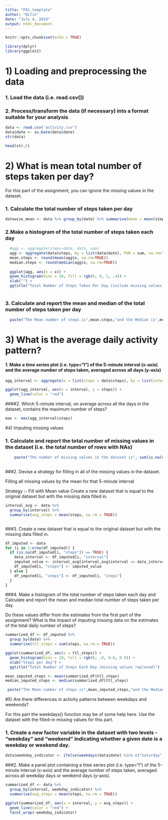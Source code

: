 ```yaml
---
title: "PA1_template"
author: "Nitin"
date: "July 4, 2019"
output: html_document
---
```


```r
knitr::opts_chunk$set(echo = TRUE)
```

```r
library(dplyr)
library(ggplot2)
```


# 1) Loading and preprocessing the data

### 1. Load the data (i.e. \color{red}{\verb|read.csv()|}read.csv())
### 2. Process/transform the data (if necessary) into a format suitable for your analysis

```r
data <- read.csv('activity.csv')
data$date <- as.Date(data$date)
str(data)

head(str,5)

```

# 2) What is mean total number of steps taken per day?

For this part of the assignment, you can ignore the missing values in the dataset.

### 1. Calculate the total number of steps taken per day

```r
datewise_mean <- data %>% group_by(date) %>% summarise(mean = mean(steps, na.rm = TRUE) )
```

### 2.Make a histogram of the total number of steps taken each day
```r
  #agg <- aggregate(steps~date, data, sum)
  agg <- aggregate(data$steps, by = list(data$date), FUN = sum, na.rm=TRUE)
  mean.steps <- round(mean(agg$x, na.rm=TRUE))
  median.steps <- round(median(agg$x, na.rm=TRUE))
  
  ggplot(agg, aes(x = x)) +
  geom_histogram(bins = 10, fill = rgb(0, 0, 1, .4)) +
  xlab("") +
  ggtitle("Total Number of Steps Taken Per Day (include missing values)")  
  
```

### 3. Calculate and report the mean and median of the total number of steps taken per day

```r

  paste("The Mean number of steps is",mean.steps,"and the Median is",median.steps)
```


# 3) What is the average daily activity pattern?

#### 1. Make a time series plot (i.e. type="l") of the 5-minute interval (x-axis) and the average number of steps taken, averaged across all days (y-axis)

```r


agg_interval <- aggregate(x = list(steps = data$steps), by = list(interval=data$interval), FUN = mean, na.rm=TRUE)

ggplot(agg_interval, aes(x = interval, y = steps)) +
  geom_line(color = "red") 


```


####2. Which 5-minute interval, on average across all the days in the dataset, contains the maximum number of steps?

```r
max <- max(agg_interval$steps)
```



#4) Imputing missing values


### 1. Calculate and report the total number of missing values in the dataset (i.e. the total number of rows with NAs)
```r

    paste("The number of missing values in the dataset is", sum(is.na(data$steps)) )
    
```

###2. Devise a strategy for filling in all of the missing values in the dataset.

Filling all  missing values by the mean for that 5-minute interval

Strategy :-
Fill with Mean value
Create a new dataset that is equal to the original dataset but with the missing data filled in.

```r


interval_avg <- data %>%
  group_by(interval) %>%
  summarise(avg_steps = mean(steps, na.rm = TRUE))



```


###3. Create a new dataset that is equal to the original dataset but with the missing data filled in.


```r
df_imputed <- data
for (i in 1:nrow(df_imputed)) {
  if (is.na(df_imputed[i, "steps"]) == TRUE) {
    data_interval <- df_imputed[i, "interval"]
    imputed_value <- interval_avg[interval_avg$interval == data_interval, "avg_steps"]
    df_imputed[i, "steps"] <- imputed_value
  } else {
    df_imputed[i, "steps"] <- df_imputed[i, "steps"]
  }
}
```

###4. Make a histogram of the total number of steps taken each day and Calculate and report the mean and median total number of steps taken per day. 

Do these values differ from the estimates from the first part of the assignment? What is the impact of imputing missing data on the estimates of the total daily number of steps?

```r
summarized_df <- df_imputed %>%
  group_by(date) %>%
  summarise(ttl_steps = sum(steps, na.rm = TRUE))

ggplot(summarized_df, aes(x = ttl_steps)) +
  geom_histogram(bins = 10, fill = rgb(0, .8, 0.6, 0.5)) +
  xlab("Steps per day") +
  ggtitle("Total Number of Steps Each Day (missing values replaced)") 

```

```r
mean_imputed_steps <- mean(summarized_df$ttl_steps)
median_imputed_steps <- median(summarized_df$ttl_steps)

 paste("The Mean number of steps is",mean_imputed_steps,"and the Median is",median_imputed_steps)
```


#5) Are there differences in activity patterns between weekdays and weekends?

For this part the weekdays() function may be of some help here. Use the dataset with the filled-in missing values for this part.

### 1. Create a new factor variable in the dataset with two levels - "weekday" and "weekend" indicating whether a given date is a weekday or weekend day.

```r


data$weekday_indicator <- ifelse(weekdays(data$date) %in% c("Saturday", "Sunday"), "weekend", "weekday")

```

###2. Make a panel plot containing a time series plot (i.e. type="l") of the 5-minute interval (x-axis) and the average number of steps taken, averaged across all weekday days or weekend days (y-axis). 
```r
summarized_df <- data %>%
  group_by(interval, weekday_indicator) %>%
  summarise(avg_steps = mean(steps, na.rm = TRUE))

ggplot(summarized_df, aes(x = interval, y = avg_steps)) +
  geom_line(color = "red") +
  facet_wrap(~weekday_indicator) 

```




